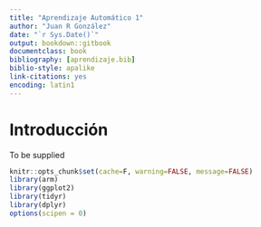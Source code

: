 ```yaml
--- 
title: "Aprendizaje Automático 1"
author: "Juan R González"
date: "`r Sys.Date()`"
output: bookdown::gitbook
documentclass: book
bibliography: [aprendizaje.bib]
biblio-style: apalike
link-citations: yes
encoding: latin1
---
```



# Introducción

To be supplied


 
```r
knitr::opts_chunk$set(cache=F, warning=FALSE, message=FALSE)
library(arm)
library(ggplot2)
library(tidyr)
library(dplyr)
options(scipen = 0)
```
 
